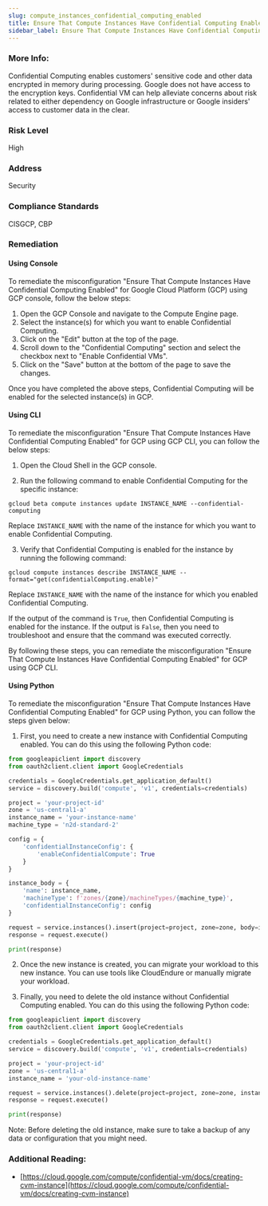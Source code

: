 ```yaml
---
slug: compute_instances_confidential_computing_enabled
title: Ensure That Compute Instances Have Confidential Computing Enabled
sidebar_label: Ensure That Compute Instances Have Confidential Computing Enabled
---
```


### More Info:

Confidential Computing enables customers' sensitive code and other data encrypted in memory during processing. Google does not have access to the encryption keys. Confidential VM can help alleviate concerns about risk related to either dependency on Google infrastructure or Google insiders' access to customer data in the clear.

### Risk Level

High

### Address

Security

### Compliance Standards

CISGCP, CBP

### Remediation

#### Using Console

To remediate the misconfiguration "Ensure That Compute Instances Have Confidential Computing Enabled" for Google Cloud Platform (GCP) using GCP console, follow the below steps:

1. Open the GCP Console and navigate to the Compute Engine page.
2. Select the instance(s) for which you want to enable Confidential Computing.
3. Click on the "Edit" button at the top of the page.
4. Scroll down to the "Confidential Computing" section and select the checkbox next to "Enable Confidential VMs".
5. Click on the "Save" button at the bottom of the page to save the changes.

Once you have completed the above steps, Confidential Computing will be enabled for the selected instance(s) in GCP.

#### Using CLI

To remediate the misconfiguration "Ensure That Compute Instances Have Confidential Computing Enabled" for GCP using GCP CLI, you can follow the below steps:

1. Open the Cloud Shell in the GCP console.

2. Run the following command to enable Confidential Computing for the specific instance:

```
gcloud beta compute instances update INSTANCE_NAME --confidential-computing
```

Replace `INSTANCE_NAME` with the name of the instance for which you want to enable Confidential Computing.

3. Verify that Confidential Computing is enabled for the instance by running the following command:

```
gcloud compute instances describe INSTANCE_NAME --format="get(confidentialComputing.enable)"
```

Replace `INSTANCE_NAME` with the name of the instance for which you enabled Confidential Computing.

If the output of the command is `True`, then Confidential Computing is enabled for the instance. If the output is `False`, then you need to troubleshoot and ensure that the command was executed correctly.

By following these steps, you can remediate the misconfiguration "Ensure That Compute Instances Have Confidential Computing Enabled" for GCP using GCP CLI.

#### Using Python

To remediate the misconfiguration "Ensure That Compute Instances Have Confidential Computing Enabled" for GCP using Python, you can follow the steps given below:

1. First, you need to create a new instance with Confidential Computing enabled. You can do this using the following Python code:

```python
from googleapiclient import discovery
from oauth2client.client import GoogleCredentials

credentials = GoogleCredentials.get_application_default()
service = discovery.build('compute', 'v1', credentials=credentials)

project = 'your-project-id'
zone = 'us-central1-a'
instance_name = 'your-instance-name'
machine_type = 'n2d-standard-2'

config = {
    'confidentialInstanceConfig': {
        'enableConfidentialCompute': True
    }
}

instance_body = {
    'name': instance_name,
    'machineType': f'zones/{zone}/machineTypes/{machine_type}',
    'confidentialInstanceConfig': config
}

request = service.instances().insert(project=project, zone=zone, body=instance_body)
response = request.execute()

print(response)
```

2. Once the new instance is created, you can migrate your workload to this new instance. You can use tools like CloudEndure or manually migrate your workload.

3. Finally, you need to delete the old instance without Confidential Computing enabled. You can do this using the following Python code:

```python
from googleapiclient import discovery
from oauth2client.client import GoogleCredentials

credentials = GoogleCredentials.get_application_default()
service = discovery.build('compute', 'v1', credentials=credentials)

project = 'your-project-id'
zone = 'us-central1-a'
instance_name = 'your-old-instance-name'

request = service.instances().delete(project=project, zone=zone, instance=instance_name)
response = request.execute()

print(response)
```

Note: Before deleting the old instance, make sure to take a backup of any data or configuration that you might need.


### Additional Reading:

- [https://cloud.google.com/compute/confidential-vm/docs/creating-cvm-instance](https://cloud.google.com/compute/confidential-vm/docs/creating-cvm-instance) 

